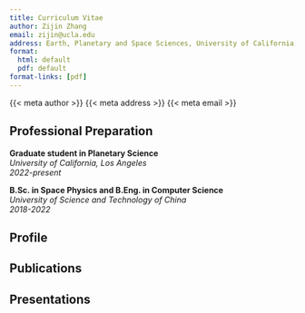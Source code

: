 ```yaml
---
title: Curriculum Vitae
author: Zijin Zhang
email: zijin@ucla.edu
address: Earth, Planetary and Space Sciences, University of California, Los Angeles, CA 90095
format:
  html: default
  pdf: default
format-links: [pdf]
---
```


::: {.contact-block}
{{< meta author >}}
{{< meta address >}}
{{< meta email >}}
:::

## Professional Preparation

**Graduate student in Planetary Science** <br>
*University of California, Los Angeles* <br>
[*2022-present*]{.cvdate}

**B.Sc. in Space Physics and B.Eng. in Computer Science** <br>
*University of Science and Technology of China* <br>
[*2018-2022*]{.cvdate}


## Profile

## Publications

## Presentations